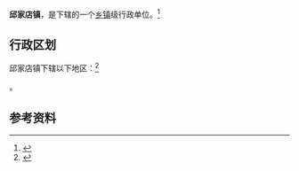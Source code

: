 {{中国乡级行政区|37/09/02/101/000}}

'''邱家店镇'''，是{{PRC admin/fullname|37/09/02/101/000|3}}下辖的一个[[乡镇|乡镇]]级行政单位。<ref>{{PRC admin/ref sgc|{{PRC admin/parent|37/09/02/101/000}}}}</ref>

== 行政区划 ==

邱家店镇下辖以下地区：<ref>{{PRC admin/ref sgc|37/09/02/101/000}}</ref>

{{PRC admin/children|37/09/02/101/000}}。

== 参考资料 ==

{{reflist}}

{{行政区划小作品}}
{{PRC admin/navcat|37/09/02/101/000}}